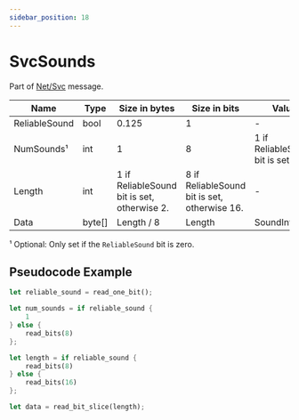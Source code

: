 ```yaml
---
sidebar_position: 18
---
```


# SvcSounds

Part of [Net/Svc](../netsvc) message.

<!-- @dem-gen-begin:SvcSounds -->
| Name | Type | Size in bytes | Size in bits | Value |
| --- | --- | --- | --- | --- |
| ReliableSound | bool | 0.125 | 1 | - |
| NumSounds¹ | int | 1 | 8 | 1 if ReliableSound bit is set. |
| Length | int | 1 if ReliableSound bit is set, otherwise 2. | 8 if ReliableSound bit is set, otherwise 16. | - |
| Data | byte[] | Length / 8 | Length | SoundInfo[] |

¹ Optional: Only set if the `ReliableSound` bit is zero.

<!-- @dem-gen-end:SvcSounds -->

## Pseudocode Example

```rust
let reliable_sound = read_one_bit();

let num_sounds = if reliable_sound {
    1
} else {
    read_bits(8)
};

let length = if reliable_sound {
    read_bits(8)
} else {
    read_bits(16)
};

let data = read_bit_slice(length);
```
